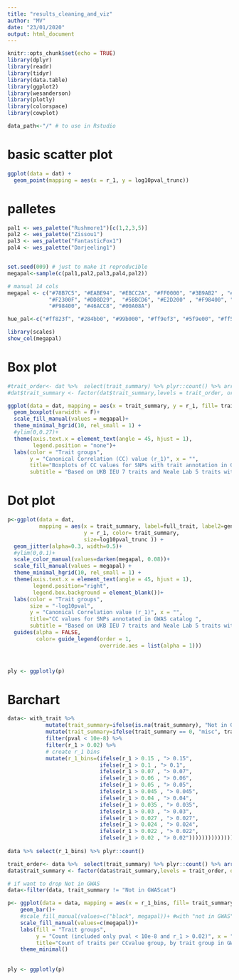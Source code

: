```yaml
---
title: "results_cleaning_and_viz"
author: "MV"
date: "23/01/2020"
output: html_document
---
```


```r
knitr::opts_chunk$set(echo = TRUE)
library(dplyr)
library(readr)
library(tidyr)
library(data.table)
library(ggplot2)
library(wesanderson)
library(plotly)
library(colorspace)
library(cowplot)
```

```r
data_path<-"/" # to use in Rstudio 
```




# basic scatter plot
```r
ggplot(data = dat) + 
  geom_point(mapping = aes(x = r_1, y = log10pval_trunc))
```

# palletes
```r

pal1 <- wes_palette("Rushmore1")[c(1,2,3,5)]
pal2 <- wes_palette("Zissou1")
pal3 <- wes_palette("FantasticFox1")
pal4 <- wes_palette("Darjeeling1")


set.seed(009) # just to make it reproducible
megapal<-sample(c(pal1,pal2,pal3,pal4,pal2))

# manual 14 cols
megapal <- c("#78B7C5", "#EABE94", "#EBCC2A", "#FF0000", "#3B9AB2" , "#B40F20", "#0B775E",
             "#F2300F", "#DD8D29",  "#5BBCD6", "#E2D200" , "#F98400", "#46ACC8", "#00A08A",
             "#F98400", "#46ACC8", "#00A08A")

hue_pal<-c("#ff823f", "#284bb0", "#99b000", "#ff9ef3", "#5f9e00", "#ff5f87", "#02cd7e", "#ac2100", "#02ffe8", "#ffa879", "#2cb7ff", "#e7fd86", "#007d5c", "#ffd871", "#919976", "black")

library(scales)
show_col(megapal)

```


# Box plot
```r

#trait_order<- dat %>%  select(trait_summary) %>% plyr::count() %>% arrange(desc(freq)) %>% pull(trait_summary)
#dat$trait_summary <- factor(dat$trait_summary,levels = trait_order, ordered = TRUE)

ggplot(data = dat, mapping = aes(x = trait_summary, y = r_1, fill= trait_summary)) + 
  geom_boxplot(varwidth = F)+
  scale_fill_manual(values = megapal)+
  theme_minimal_hgrid(10, rel_small = 1) +
  #ylim(0,0.27)+
  theme(axis.text.x = element_text(angle = 45, hjust = 1),
        legend.position = "none")+
  labs(color = "Trait groups",
       y = "Canonical Correlation (CC) value (r_1)", x = "",
       title="Boxplots of CC values for SNPs with trait annotation in GWAS catalog",
       subtitle = "Based on UKB IEU 7 traits and Neale Lab 5 traits with 9M genotype-phenotype matrix")


```


# Dot plot
```r
p<-ggplot(data = dat,
          mapping = aes(x = trait_summary, label=full_trait, label2=gene,
                        y = r_1, color= trait_summary, 
                        size=log10pval_trunc )) + 
  geom_jitter(alpha=0.3, width=0.5)+
  #ylim(0,0.1)+
  scale_color_manual(values=darken(megapal, 0.08))+
  scale_fill_manual(values = megapal) +
  theme_minimal_hgrid(10, rel_small = 1) +
  theme(axis.text.x = element_text(angle = 45, hjust = 1),
        legend.position="right",
        legend.box.background = element_blank())+
  labs(color = "Trait groups",
       size = "-log10pval",
       y = "Canonical Correlation value (r_1)", x = "",
       title="CC values for SNPs annotated in GWAS catalog ",
       subtitle = "Based on UKB IEU 7 traits and Neale Lab 5 traits with 9M genotype-phenotype matrix")+
  guides(alpha = FALSE,
         color= guide_legend(order = 1,
                             override.aes = list(alpha = 1)))



ply <- ggplotly(p)

```




# Barchart


```r
data<- with_trait %>%
            mutate(trait_summary=ifelse(is.na(trait_summary), "Not in GWAScat", trait_summary)) %>% 
            mutate(trait_summary=ifelse(trait_summary == 0, "misc", trait_summary)) %>% 
            filter(pval < 10e-8) %>% 
            filter(r_1 > 0.02) %>% 
            # create r_1 bins
            mutate(r_1_bins=(ifelse(r_1 > 0.15 , "> 0.15", 
                             ifelse(r_1 > 0.1 , "> 0.1", 
                             ifelse(r_1 > 0.07 , "> 0.07",
                             ifelse(r_1 > 0.06 , "> 0.06",
                             ifelse(r_1 > 0.05 , "> 0.05",
                             ifelse(r_1 > 0.045 , "> 0.045",
                             ifelse(r_1 > 0.04 , "> 0.04",
                             ifelse(r_1 > 0.035 , "> 0.035",
                             ifelse(r_1 > 0.03 , "> 0.03",
                             ifelse(r_1 > 0.027 , "> 0.027",
                             ifelse(r_1 > 0.024 , "> 0.024",
                             ifelse(r_1 > 0.022 , "> 0.022",
                             ifelse(r_1 > 0.02 , "> 0.02")))))))))))))))
            
data %>% select(r_1_bins) %>% plyr::count()
```

```r

trait_order<- data %>%  select(trait_summary) %>% plyr::count() %>% arrange(desc(freq)) %>% pull(trait_summary)
data$trait_summary <- factor(data$trait_summary,levels = trait_order, ordered = TRUE)

# if want to drop Not in GWAS
data<-filter(data, trait_summary != "Not in GWAScat")

p<- ggplot(data = data, mapping = aes(x = r_1_bins, fill= trait_summary)) + 
    geom_bar()+
    #scale_fill_manual(values=c("black", megapal))+ #with "not in GWAS"
    scale_fill_manual(values=c(megapal))+
    labs(fill = "Trait groups",
         y = "Count (included only pval < 10e-8 and r_1 > 0.02)", x = "r_1 (CC value) arbitary groups",
         title="Count of traits per CCvalue group, by trait group in GWAS catalog")+
    theme_minimal()
    
    
ply <- ggplotly(p)

```

